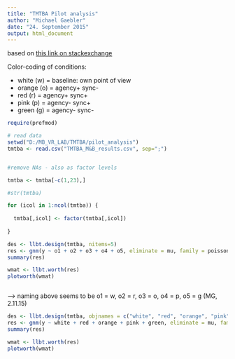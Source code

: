 ```yaml
---
title: "TMTBA Pilot analysis"
author: "Michael Gaebler"
date: "24. September 2015"
output: html_document
---
```


based on [this link on stackexchange](http://stats.stackexchange.com/questions/26994/how-to-fit-bradley-terry-luce-model-in-r-without-complicated-formula)

Color-coding of conditions: 

* white (w) = baseline: own point of view
* orange (o) = agency+ sync- 
* red (r) = agency+ sync+
* pink (p) = agency- sync+
* green (g) = agency- sync-


```r

require(prefmod)

# read data
setwd("D:/MB_VR_LAB/TMTBA/pilot_analysis")
tmtba <- read.csv("TMTBA_M&B_results.csv", sep=";")


#remove NAs - also as factor levels

tmtba <- tmtba[-c(1,23),]

#str(tmtba)

for (icol in 1:ncol(tmtba)) {
  
  tmtba[,icol] <- factor(tmtba[,icol])
  
}

des <- llbt.design(tmtba, nitems=5)
res <- gnm(y ~ o1 + o2 + o3 + o4 + o5, eliminate = mu, family = poisson, data = des)
summary(res)

wmat <- llbt.worth(res)
plotworth(wmat)



```

--> naming above seems to be o1 = w, o2 = r, o3 = o, o4 = p, o5 = g (MG, 2.11.15)

```r

des <- llbt.design(tmtba, objnames = c("white", "red", "orange", "pink", "green"), nitems=5, resptype = "paircomp")
res <- gnm(y ~ white + red + orange + pink + green, eliminate = mu, family = poisson, data = des)
summary(res)

wmat <- llbt.worth(res)
plotworth(wmat)



```
